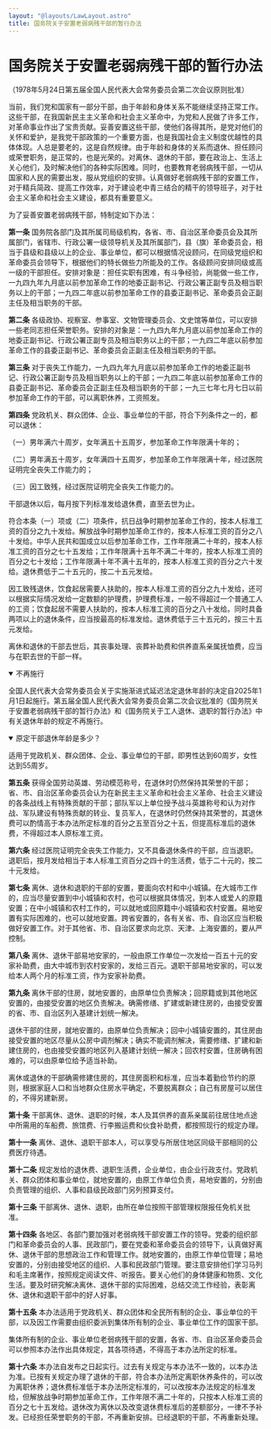 ```yaml
---
layout: "@layouts/LawLayout.astro"
title: 国务院关于安置老弱病残干部的暂行办法
---
```

# 国务院关于安置老弱病残干部的暂行办法

（1978年5月24日第五届全国人民代表大会常务委员会第二次会议原则批准）


当前，我们党和国家有一部分干部，由于年龄和身体关系不能继续坚持正常工作。这些干部，在我国新民主主义革命和社会主义革命中，为党和人民做了许多工作，对革命事业作出了宝贵贡献。妥善安置这些干部，使他们各得其所，是党对他们的关怀和爱护，是我党干部政策的一个重要方面，也是我国社会主义制度优越性的具体体现。人总是要老的，这是自然规律。由于年龄和身体的关系而退休、担任顾问或荣誉职务，是正常的，也是光荣的。对离休、退休的干部，要在政治上、生活上关心他们，及时解决他们的各种实际困难。同时，也要教育老弱病残干部，一切从国家和人民的需要出发，服从党组织的安排。认真做好老弱病残干部的安置工作，对于精兵简政、提高工作效率，对于建设老中青三结合的精干的领导班子，对于社会主义革命和社会主义建设，都具有重要意义。

为了妥善安置老弱病残干部，特制定如下办法：

**第一条**    国务院各部门及其所属司局级机构，各省、市、自治区革命委员会及其所属部门，省辖市、行政公署一级领导机关及其所属部门，县（旗）革命委员会，相当于县级和县级以上的企业、事业单位，都可以根据情况设顾问，在同级党组织和革命委员会领导下，根据他们的特长做些力所能及的工作。各级顾问安排同级或高一级的干部担任。安排对象是：担任实职有困难，有斗争经验，尚能做一些工作，一九四九年九月底以前参加革命工作的地委正副书记、行政公署正副专员及相当职务以上的干部；一九四二年底以前参加革命工作的县委正副书记、革命委员会正副主任及相当职务的干部。

**第二条**    各级政协、视察室、参事室、文物管理委员会、文史馆等单位，可以安排一些老同志担任荣誉职务。安排的对象是：一九四九年九月底以前参加革命工作的地委正副书记、行政公署正副专员及相当职务以上的干部；一九四二年底以前参加革命工作的县委正副书记、革命委员会正副主任及相当职务的干部。

**第三条**    对于丧失工作能力，一九四九年九月底以前参加革命工作的地委正副书记、行政公署正副专员及相当职务以上的干部；一九四二年底以前参加革命工作的县委正副书记、革命委员会正副主任及相当职务的干部；一九三七年七月七日以前参加革命工作的干部，可以离职休养，工资照发。

**第四条**    党政机关、群众团体、企业、事业单位的干部，符合下列条件之一的，都可以退休：

（一）男年满六十周岁，女年满五十五周岁，参加革命工作年限满十年的；

（二）男年满五十周岁，女年满四十五周岁，参加革命工作年限满十年，经过医院证明完全丧失工作能力的；

（三）因工致残，经过医院证明完全丧失工作能力的。

干部退休以后，每月按下列标准发给退休费，直至去世为止。

符合本条（一）项或（二）项条件，抗日战争时期参加革命工作的，按本人标准工资的百分之九十发给。解放战争时期参加革命工作的，按本人标准工资的百分之八十发给。中华人民共和国成立以后参加革命工作，工作年限满二十年的，按本人标准工资的百分之七十五发给；工作年限满十五年不满二十年的，按本人标准工资的百分之七十发给；工作年限满十年不满十五年的，按本人标准工资的百分之六十发给。退休费低于二十五元的，按二十五元发给。

因工致残退休，饮食起居需要人扶助的，按本人标准工资的百分之九十发给，还可以根据实际情况发给一定数额的护理费，护理费标准，一般不得超过一个普通工人的工资；饮食起居不需要人扶助的，按本人标准工资的百分之八十发给。同时具备两项以上的退休条件，应当按最高的标准发给。退休费低于三十五元的，按三十五元发给。

离休和退休的干部去世后，其丧事处理、丧葬补助费和供养直系亲属抚恤费，应当与在职去世的干部一样。

<details open>
  <summary>不再施行</summary>
  <p>全国人民代表大会常务委员会关于实施渐进式延迟法定退休年龄的决定自2025年1月1日起施行。第五届全国人民代表大会常务委员会第二次会议批准的《国务院关于安置老弱病残干部的暂行办法》和《国务院关于工人退休、退职的暂行办法》中有关退休年龄的规定不再施行。</p>
</details>
<details open>
  <summary>原定干部退休年龄是多少？</summary>
  <p>适用于党政机关、群众团体、企业、事业单位的干部，即男性达到60周岁，女性达到55周岁。</p>
</details>

**第五条**    获得全国劳动英雄、劳动模范称号，在退休时仍然保持其荣誉的干部；省、市、自治区革命委员会认为在新民主主义革命和社会主义革命、社会主义建设的各条战线上有特殊贡献的干部；部队军以上单位授予战斗英雄称号和认为对作战、军队建设有特殊贡献的转业、复员军人，在退休时仍然保持其荣誉的，其退休费可以酌情高于本办法所定标准的百分之五至百分之十五，但提高标准后的退休费，不得超过本人原标准工资。

**第六条**    经过医院证明完全丧失工作能力，又不具备退休条件的干部，应当退职。退职后，按月发给相当于本人标准工资百分之四十的生活费，低于二十元的，按二十元发给。

**第七条**    离休、退休和退职的干部的安置，要面向农村和中小城镇。在大城市工作的，应当尽量安置到中小城镇和农村，也可以根据具体情况，到本人或爱人的原籍安置；在中小城镇和农村工作的，可以就地或回原籍中小城镇和农村安置。易地安置有实际困难的，也可以就地安置。跨省安置的，各有关省、市、自治区应当积极做好安置工作。对于其他省、市、自治区要求向北京、天津、上海安置的，要从严控制。

**第八条**    离休、退休干部易地安家的，一般由原工作单位一次发给一百五十元的安家补助费，由大中城市到农村安家的，发给三百元。退职干部易地安家的，可以发给本人两个月的标准工资，作为安家补助费。

**第九条**    离休干部的住房，就地安置的，由原单位负责解决；回原籍或到其他地区安置的，由接受安置的地区负责解决。确需修缮、扩建或新建住房的，由接受安置的省、市、自治区列入基建计划统一解决。

退休干部的住房，就地安置的，由原单位负责解决；回中小城镇安置的，其住房由接受安置的地区尽量从公房中调剂解决；确实不能调剂解决，需要修缮、扩建和新建住房的，也由接受安置的地区列入基建计划统一解决；回农村安置，住房确有困难的，可以由原单位给予适当补助。

离休或退休的干部确需修建住房的，其住房面积和标准，应当本着勤俭节约的原则，根据家庭人口和当地群众住房水平确定，不要脱离群众；自己有房屋可以居住的，不得另建新房。

**第十条**    干部离休、退休、退职的时候，本人及其供养的直系亲属前往居住地点途中所需用的车船费、旅馆费、行李搬运费和伙食补助费，都按照现行的规定办理。

**第十一条**    离休、退休、退职干部本人，可以享受与所居住地区同级干部相同的公费医疗待遇。

**第十二条**    规定发给的退休费、退职生活费，企业单位，由企业行政支付。党政机关、群众团体和事业单位，就地安置的，由原工作单位负责，易地安置的，分别由负责管理的组织、人事和县级民政部门另列预算支付。

**第十三条**    干部离休、退休、退职，由所在单位按照干部管理权限报任免机关批准。

**第十四条**    各地区、各部门要加强对老弱病残干部安置工作的领导。党委的组织部门和革命委员会的人事、民政部门，要在党委和革命委员会的领导下，认真做好离休、退休干部的思想政治工作和管理工作。就地安置的，由原工作单位管理；易地安置的，分别由接受地区的组织、人事和民政部门管理。要注意安排他们学习马列和毛主席著作，按照规定阅读文件、听报告。要关心他们的身体健康和物质、文化生活。要及时研究解决离休、退休干部的实际困难，总结交流工作经验，表彰离休、退休和退职干部中的好人好事。

**第十五条**    本办法适用于党政机关、群众团体和全民所有制的企业、事业单位的干部，以及因工作需要由组织委派到集体所有制的企业、事业单位工作的国家干部。

集体所有制的企业、事业单位老弱病残干部的安置，各省、市、自治区革命委员会可以参照本办法作出具体规定，其各项待遇，不得高于本办法所定的标准。

**第十六条**    本办法自发布之日起实行。过去有关规定与本办法不一致的，以本办法为准。已按有关规定办理了退休的干部，符合本办法所定离职休养条件的，可以改为离职休养；退休费标准低于本办法所定标准的，可以改按本办法规定的标准发给，但解放战争时期参加革命工作，工作年限不满二十年的，只按本人标准工资的百分之七十五发给。退休改为离休以及改变退休费标准后的差额部分，一律不予补发。已经担任荣誉职务的干部，不再重新安排。已经退职的干部，不再重新处理。